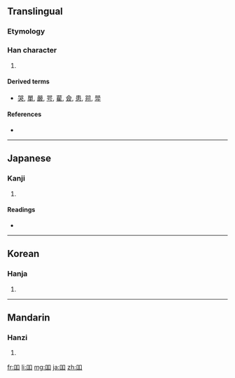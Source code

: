{{also|口口}}
==Translingual==

===Etymology===
{{Han compound|口|口|ls=ic}}

===Han character===
{{Han char|rn=30|rad=口|as=03|sn=6|four=|canj=口口 (RR), X口口 (XRR)}}

# {{defn|Han|sort=口03}}

====Derived terms====
* [[哭]], [[單]], [[嚴]], [[咢]], [[雚]], [[僉]], [[患]], [[喌]], [[斝]]

====References====
* {{Han ref|kx=0174.190|dkj=03282|dj=0387.120|hdz=10577.110|uh=5405|ud=21509}}

----

==Japanese==

===Kanji===
{{ja-kanji|grade=|rs=口03}}

# {{defn|Japanese|sort=口03}}

====Readings====
* {{ja-readings|on=[[てん]] (ten), [[くん]] (kun), [[せん]] (sen), [[しょう]] (shō), [[じゅ]] (ju), [[りん]] (rin)|kun=}}

----

==Korean==

===Hanja===
{{ko-hanja|hangeul=현|rv=hyeon|mr=hyŏn}}

# {{defn|Korean|sort=口03}}

----

==Mandarin==

===Hanzi===
{{cmn-hanzi|pin=[[xuān]] ([[xuan1]])|wg=hsüan<sup>1</sup>}}

# {{defn|Mandarin|sort=口03}}

[[fr:吅]]
[[li:吅]]
[[mg:吅]]
[[ja:吅]]
[[zh:吅]]